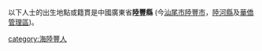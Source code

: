 {{Catnav|頁面分類|各種主題的頁面分類|依中国各省来作的分类|各地中国人|广东人|海陸豐人}}

以下人士的出生地點或籍貫是中國廣東省'''陸豐縣''' (今[[汕尾市|汕尾市]][[陸豐市|陸豐市]]，[[陸河縣|陸河縣]]及[[華僑管理區_(汕尾市)|華僑管理區]])。

[[category:海陸豐人|category:海陸豐人]]